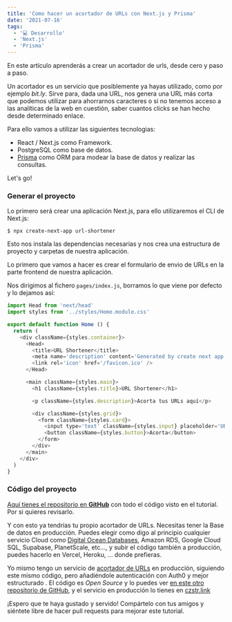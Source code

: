 ```yaml
---
title: 'Como hacer un acortador de URLs con Next.js y Prisma'
date: '2021-07-16'
tags:
  - '💻 Desarrollo'
  - 'Next.js'
  - 'Prisma'
---
```


En este artículo aprenderás a crear un acortador de urls, desde cero y paso a paso.

Un acortador es un servicio que posiblemente ya
hayas utilizado, como por ejemplo _bit.ly_. Sirve para, dada una URL, nos genera una URL más corta que podemos utilizar para
ahorrarnos caracteres o si no tenemos acceso a las analíticas de la web en cuestión, saber cuantos clicks se han hecho
desde determinado enlace.

Para ello vamos a utilizar las siguientes tecnologias:

- React / Next.js como Framework.
- PostgreSQL como base de datos.
- [Prisma](https://www.prisma.io?utm_source=Prisma+Ambassador&utm_medium=Blog+post&utm_campaign=Prisma+AP+Carlos+Azaustre) como ORM para modear la base de datos y realizar las consultas.

Let's go!

### Generar el proyecto

Lo primero será crear una aplicación Next.js, para ello utilizaremos el CLI de Next.js:

```shell
$ npx create-next-app url-shortener
```

Esto nos instala las dependencias necesarias y nos crea una estructura de proyecto y carpetas de nuestra aplicación.

Lo primero que vamos a hacer es crear el formulario de envio de URLs en la parte frontend de nuestra aplicación.

Nos dirigimos al fichero `pages/index.js`, borramos lo que viene por defecto y lo dejamos así:

```javascript
import Head from 'next/head'
import styles from '../styles/Home.module.css'

export default function Home () {
  return (
    <div className={styles.container}>
      <Head>
        <title>URL Shortener</title>
        <meta name='description' content='Generated by create next app' />
        <link rel='icon' href='/favicon.ico' />
      </Head>

      <main className={styles.main}>
        <h1 className={styles.title}>URL Shortener</h1>

        <p className={styles.description}>Acorta tus URLs aquí</p>

        <div className={styles.grid}>
          <form className={styles.card}>
            <input type='text' className={styles.input} placeholder='URL' />
            <button className={styles.button}>Acorta</button>
          </form>
        </div>
      </main>
    </div>
  )
}
```

### Código del proyecto

[Aquí tienes el repositorio en **GitHub**](https://github.com/carlosazaustre/url-shortener) con todo el código visto en el tutorial. Por si quieres revisarlo.

Y con esto ya tendrías tu propio acortador de URLs. Necesitas tener la Base de datos en producción. Puedes elegir como digo al principio
cualquier servicio Cloud como [Digital Ocean Databases](czstr.link/zipuc3s), Amazon RDS, Google Cloud SQL, Supabase, PlanetScale, etc..., y subir el
código también a producción, puedes hacerlo en Vercel, Heroku, ... donde prefieras.

Yo mismo tengo un servicio de [acortador de URLs](https://czstr.link) en producción, siguiendo este mismo código, pero añadiéndole autenticación con Auth0 y mejor estructurado
.
El código es _Open Source_ y lo puedes ver [en este otro repositorio de GitHub](https://github.com/carlosazaustre/czstr.link), y el servicio en producción lo tienes en [czstr.link](https://czstr.link)

¡Espero que te haya gustado y servido! Compártelo con tus amigos y siéntete libre de hacer pull requests para mejorar este tutorial.